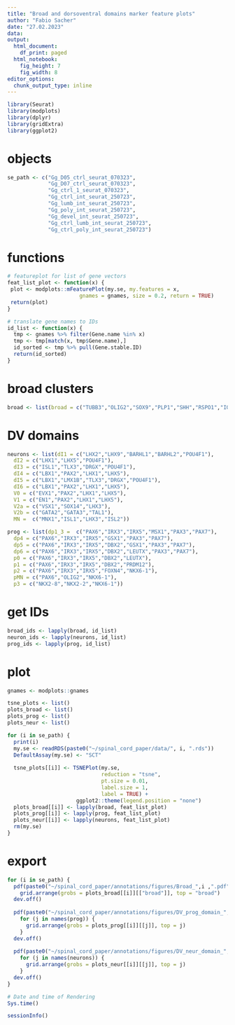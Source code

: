 ```yaml
---
title: "Broad and dorsoventral domains marker feature plots"
author: "Fabio Sacher"
date: "27.02.2023"
data:
output:
  html_document:
    df_print: paged
  html_notebook:
    fig_height: 7
    fig_width: 8
editor_options:
  chunk_output_type: inline
---
```


```r
library(Seurat)
library(modplots)
library(dplyr)
library(gridExtra)
library(ggplot2)
```

# objects

```r
se_path <- c("Gg_D05_ctrl_seurat_070323",
             "Gg_D07_ctrl_seurat_070323",
             "Gg_ctrl_1_seurat_070323",
             "Gg_ctrl_int_seurat_250723",
             "Gg_lumb_int_seurat_250723",
             "Gg_poly_int_seurat_250723",
             "Gg_devel_int_seurat_250723",
             "Gg_ctrl_lumb_int_seurat_250723",
             "Gg_ctrl_poly_int_seurat_250723")
```

# functions

```r
# featureplot for list of gene vectors
feat_list_plot <- function(x) {
 plot <- modplots::mFeaturePlot(my.se, my.features = x,
                       gnames = gnames, size = 0.2, return = TRUE)
 return(plot)
}

# translate gene names to IDs
id_list <- function(x) {
  tmp <- gnames %>% filter(Gene.name %in% x)
  tmp <- tmp[match(x, tmp$Gene.name),]
  id_sorted <- tmp %>% pull(Gene.stable.ID)
  return(id_sorted)
}

```

# broad clusters

```r
broad <- list(broad = c("TUBB3","OLIG2","SOX9","PLP1","SHH","RSPO1","IGFBP7","CDH5","IFI30","HBBA"))
```

# DV domains

```r
neurons <- list(dI1 = c("LHX2","LHX9","BARHL1","BARHL2","POU4F1"),
  dI2 = c("LHX1","LHX5","POU4F1"),
  dI3 = c("ISL1","TLX3","DRGX","POU4F1"),
  dI4 = c("LBX1","PAX2","LHX1","LHX5"),
  dI5 = c("LBX1","LMX1B","TLX3","DRGX","POU4F1"),
  dI6 = c("LBX1","PAX2","LHX1","LHX5"),
  V0 = c("EVX1","PAX2","LHX1","LHX5"),
  V1 = c("EN1","PAX2","LHX1","LHX5"),
  V2a = c("VSX1","SOX14","LHX3"),
  V2b = c("GATA2","GATA3","TAL1"),
  MN =  c("MNX1","ISL1","LHX3","ISL2"))

prog <- list(dp1_3 =  c("PAX6","IRX3","IRX5","MSX1","PAX3","PAX7"),
  dp4 = c("PAX6","IRX3","IRX5","GSX1","PAX3","PAX7"),
  dp5 = c("PAX6","IRX3","IRX5","DBX2","GSX1","PAX3","PAX7"),
  dp6 = c("PAX6","IRX3","IRX5","DBX2","LEUTX","PAX3","PAX7"),
  p0 = c("PAX6","IRX3","IRX5","DBX2","LEUTX"),
  p1 = c("PAX6","IRX3","IRX5","DBX2","PRDM12"),
  p2 = c("PAX6","IRX3","IRX5","FOXN4","NKX6-1"),
  pMN = c("PAX6","OLIG2","NKX6-1"),
  p3 = c("NKX2-8","NKX2-2","NKX6-1"))

```

# get IDs

```r
broad_ids <- lapply(broad, id_list)
neuron_ids <- lapply(neurons, id_list)
prog_ids <- lapply(prog, id_list)
```

# plot

```r
gnames <- modplots::gnames

tsne_plots <- list()
plots_broad <- list()
plots_prog <- list()
plots_neur <- list()

for (i in se_path) {
  print(i)
  my.se <- readRDS(paste0("~/spinal_cord_paper/data/", i, ".rds"))
  DefaultAssay(my.se) <- "SCT"
  
  tsne_plots[[i]] <- TSNEPlot(my.se,
                              reduction = "tsne",
                              pt.size = 0.01,
                              label.size = 1,
                              label = TRUE) + 
                      ggplot2::theme(legend.position = "none")
  plots_broad[[i]] <- lapply(broad, feat_list_plot)
  plots_prog[[i]] <- lapply(prog, feat_list_plot)
  plots_neur[[i]] <- lapply(neurons, feat_list_plot)
  rm(my.se)
}

```

# export

```r

for (i in se_path) {
  pdf(paste0("~/spinal_cord_paper/annotations/figures/Broad_",i ,".pdf"), width = 10, height = 8)
    grid.arrange(grobs = plots_broad[[i]][["broad"]], top = "broad")
  dev.off()
  
  pdf(paste0("~/spinal_cord_paper/annotations/figures/DV_prog_domain_",i ,".pdf"), width = 7, height = 5)
    for (j in names(prog)) {
      grid.arrange(grobs = plots_prog[[i]][[j]], top = j)
    }
  dev.off()
  
  pdf(paste0("~/spinal_cord_paper/annotations/figures/DV_neur_domain_",i ,".pdf"), width = 7, height = 5)
    for (j in names(neurons)) {
      grid.arrange(grobs = plots_neur[[i]][[j]], top = j)
    }
  dev.off()
}


```

```r
# Date and time of Rendering
Sys.time()

sessionInfo()
```
